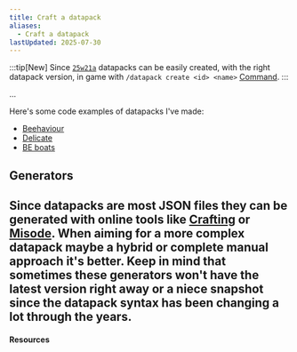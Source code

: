 ```yaml
---
title: Craft a datapack
aliases:
  - Craft a datapack
lastUpdated: 2025-07-30
---
```



:::tip[New]
Since [`25w21a`](/25w21a) datapacks can be easily created, with the right datapack version, in game with `/datapack create <id> <name>`  [Command](/command).
:::

...

Here's some code examples of datapacks I've made:
- [Beehaviour](https://github.com/cristian-5/Beehaviour)
- [Delicate](https://github.com/T1xx1/Delicate)
- [BE boats](https://github.com/T1xx1/Beboats)

## Generators
Since datapacks are most JSON files they can be generated with online tools like [Crafting](https://crafting.thedestruc7i0n.ca) or [Misode](https://misode.github.io).
When aiming for a more complex datapack maybe a hybrid or complete manual approach it's better.
Keep in mind that sometimes these generators won't have the latest version right away or a niece snapshot since the datapack syntax has been changing a lot through the years.
---

#### Resources

<Yb src="https://youtube.com/embed/ac6V5-KT6Rg" />